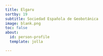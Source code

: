 ```yaml
---
title: Elgaru
sortby: 19
subtitle: Sociedad Española de Geobotánica
image: blank.png
toc: false
about:
  id: person-profile
  template: jolla

---
```


:::{#person-profile}
:::
